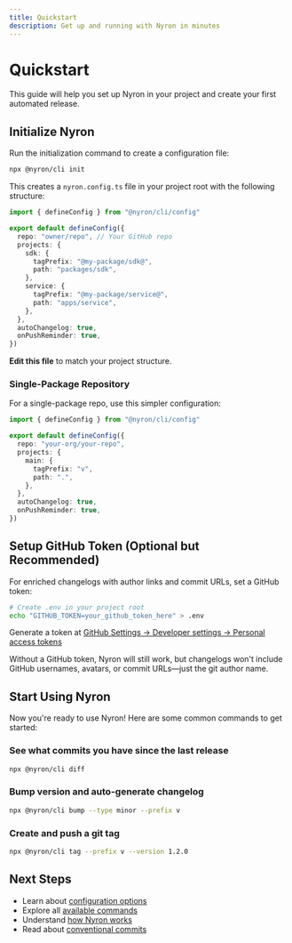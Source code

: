 ```yaml
---
title: Quickstart
description: Get up and running with Nyron in minutes
---
```


# Quickstart

This guide will help you set up Nyron in your project and create your first automated release.

## Initialize Nyron

Run the initialization command to create a configuration file:

```bash
npx @nyron/cli init
```

This creates a `nyron.config.ts` file in your project root with the following structure:

```ts
import { defineConfig } from "@nyron/cli/config"

export default defineConfig({
  repo: "owner/repo", // Your GitHub repo
  projects: {
    sdk: {
      tagPrefix: "@my-package/sdk@",
      path: "packages/sdk",
    },
    service: {
      tagPrefix: "@my-package/service@",
      path: "apps/service",
    },
  },
  autoChangelog: true,
  onPushReminder: true,
})
```

**Edit this file** to match your project structure.

### Single-Package Repository

For a single-package repo, use this simpler configuration:

```ts
import { defineConfig } from "@nyron/cli/config"

export default defineConfig({
  repo: "your-org/your-repo",
  projects: {
    main: {
      tagPrefix: "v",
      path: ".",
    },
  },
  autoChangelog: true,
  onPushReminder: true,
})
```

## Setup GitHub Token (Optional but Recommended)

For enriched changelogs with author links and commit URLs, set a GitHub token:

```bash
# Create .env in your project root
echo "GITHUB_TOKEN=your_github_token_here" > .env
```

Generate a token at [GitHub Settings → Developer settings → Personal access tokens](https://github.com/settings/tokens)

<Callout type="info">
Without a GitHub token, Nyron will still work, but changelogs won't include GitHub usernames, avatars, or commit URLs—just the git author name.
</Callout>

## Start Using Nyron

Now you're ready to use Nyron! Here are some common commands to get started:

### See what commits you have since the last release

```bash
npx @nyron/cli diff
```

### Bump version and auto-generate changelog

```bash
npx @nyron/cli bump --type minor --prefix v
```

### Create and push a git tag

```bash
npx @nyron/cli tag --prefix v --version 1.2.0
```

## Next Steps

- Learn about [configuration options](/docs/getting-started/configuration)
- Explore all [available commands](/docs/commands)
- Understand [how Nyron works](/docs/guides/how-it-works)
- Read about [conventional commits](/docs/guides/conventional-commits)

